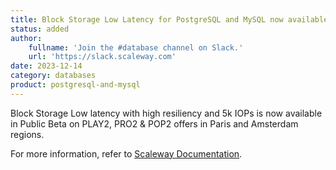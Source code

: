 ```yaml
---
title: Block Storage Low Latency for PostgreSQL and MySQL now available in Public Beta
status: added
author:
    fullname: 'Join the #database channel on Slack.'
    url: 'https://slack.scaleway.com'
date: 2023-12-14
category: databases
product: postgresql-and-mysql
---
```


Block Storage Low latency with high resiliency and 5k IOPs is now available in Public Beta on PLAY2, PRO2 & POP2 offers in Paris and Amsterdam regions.

For more information, refer to [Scaleway Documentation](https://www.scaleway.com/en/docs/managed-databases/postgresql-and-mysql/concepts/#block-storage-low-latency).

